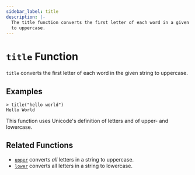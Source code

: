 ```yaml
---
sidebar_label: title
description: |-
  The title function converts the first letter of each word in a given string
  to uppercase.
---
```


# `title` Function

`title` converts the first letter of each word in the given string to uppercase.

## Examples

```
> title("hello world")
Hello World
```

This function uses Unicode's definition of letters and of upper- and lowercase.

## Related Functions

* [`upper`](/opentf/language/functions/upper) converts _all_ letters in a string to uppercase.
* [`lower`](/opentf/language/functions/lower) converts all letters in a string to lowercase.

